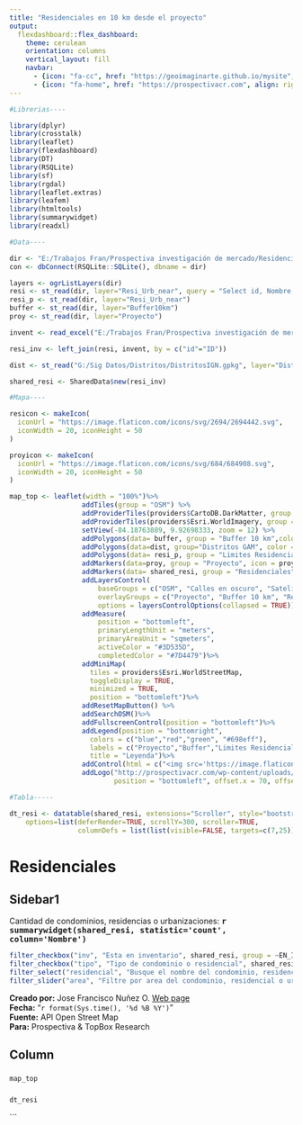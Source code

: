 ```yaml
---
title: "Residenciales en 10 km desde el proyecto"
output: 
  flexdashboard::flex_dashboard:
    theme: cerulean
    orientation: columns
    vertical_layout: fill
    navbar:
      - {icon: "fa-cc", href: "https://geoimaginarte.github.io/mysite", align: right }
      - {icon: "fa-home", href: "https://prospectivacr.com", align: right }
---
```


```r

#Librerias----

library(dplyr)
library(crosstalk)
library(leaflet)
library(flexdashboard)
library(DT)
library(RSQLite)
library(sf)
library(rgdal)
library(leaflet.extras)
library(leafem)
library(htmltools)
library(summarywidget)
library(readxl)

#Data----

dir <- "E:/Trabajos Fran/Prospectiva investigación de mercado/Residenciales_SantaAna_near/Resi_SA.gpkg"
con <- dbConnect(RSQLite::SQLite(), dbname = dir)

layers <- ogrListLayers(dir)
resi <- st_read(dir, layer="Resi_Urb_near", query = "Select id, Nombre, round(Area, 2) as Area, st_centroid(geom) as geom from Resi_Urb_near")
resi_p <- st_read(dir, layer="Resi_Urb_near")
buffer <- st_read(dir, layer="Buffer10km")
proy <- st_read(dir, layer="Proyecto")

invent <- read_excel("E:/Trabajos Fran/Prospectiva investigación de mercado/Residenciales_SantaAna_near/Datos/DATASET_ENINVENTARIO.xlsx", sheet = "Dataset")

resi_inv <- left_join(resi, invent, by = c("id"="ID"))

dist <- st_read("G:/Sig Datos/Distritos/DistritosIGN.gpkg", layer="DistritosGAM")

shared_resi <- SharedData$new(resi_inv)

#Mapa----

resicon <- makeIcon(
  iconUrl = "https://image.flaticon.com/icons/svg/2694/2694442.svg",
  iconWidth = 20, iconHeight = 50
)

proyicon <- makeIcon(
  iconUrl = "https://image.flaticon.com/icons/svg/684/684908.svg",
  iconWidth = 20, iconHeight = 50
)

map_top <- leaflet(width = "100%")%>%
                  addTiles(group = "OSM") %>%
                  addProviderTiles(providers$CartoDB.DarkMatter, group = "Calles en oscuro") %>%
                  addProviderTiles(providers$Esri.WorldImagery, group = "Satelite") %>%
                  setView(-84.18763889, 9.92698333, zoom = 12) %>% 
                  addPolygons(data= buffer, group = "Buffer 10 km",color = "red", weight = 3, stroke=1, fillOpacity = .05)%>%
                  addPolygons(data=dist, group="Distritos GAM", color = "#698eff", popup= paste0("Distrito: ", dist$distrito), fillOpacity = 0.05)%>%
                  addPolygons(data= resi_p, group = "Limites Residenciales",color = "green", label = ~Nombre, weight = 3)%>%
                  addMarkers(data=proy, group = "Proyecto", icon = proyicon)%>%
                  addMarkers(data= shared_resi, group = "Residenciales", icon = resicon, label = ~Nombre)%>%
                  addLayersControl(
                      baseGroups = c("OSM", "Calles en oscuro", "Satelite"),
                      overlayGroups = c("Proyecto", "Buffer 10 km", "Residenciales", "Limites Residenciales","Distritos GAM"),
                      options = layersControlOptions(collapsed = TRUE))%>%
                  addMeasure(
                      position = "bottomleft",
                      primaryLengthUnit = "meters",
                      primaryAreaUnit = "sqmeters",
                      activeColor = "#3D535D",
                      completedColor = "#7D4479")%>%
                  addMiniMap(
                    tiles = providers$Esri.WorldStreetMap,
                    toggleDisplay = TRUE,
                    minimized = TRUE,
                    position = "bottomleft")%>%
                  addResetMapButton() %>%
                  addSearchOSM()%>%
                  addFullscreenControl(position = "bottomleft")%>%
                  addLegend(position = "bottomright",
                    colors = c("blue","red","green", "#698eff"),
                    labels = c("Proyecto","Buffer","Limites Residenciales", "Distritos GAM"), opacity = .5,
                    title = "Leyenda")%>%
                  addControl(html = c("<img src='https://image.flaticon.com/icons/svg/2694/2694442.svg' height=50 width=20>Residencial<br/>", "<img src='https://image.flaticon.com/icons/svg/684/684908.svg' height=50 width=20>Proyecto<br/>"), position="bottomright") %>% 
                  addLogo("http://prospectivacr.com/wp-content/uploads/2018/03/perpectiva-logo.png", url = "http://prospectivacr.com/", 
                          position = "bottomleft", offset.x = 70, offset.y = 10, width = 204, height = 39)

#Tabla-----

dt_resi <- datatable(shared_resi, extensions="Scroller", style="bootstrap", class="compact", width="100%",
    options=list(deferRender=TRUE, scrollY=300, scroller=TRUE, 
                 columnDefs = list(list(visible=FALSE, targets=c(7,25))))) %>% formatPercentage("% VENTA") %>% formatCurrency(c("PRECIOS(m²) DESDE", "PRECIOS(m²) HASTA" ,"PRECIOS(m²) PROMEDIO","PROMEDIO POR UNIDAD", "VALOR DE DISPONIBLES $")) %>% formatDate("INGRESO AL MERCADO", method = "toUTCString", params = list("no", list(timeZone = "UTC"))) %>% formatRound(c("ABSORCIÓN MENSUAL", "MESES EN INVENTARIO"), c(1,0))

```

Residenciales {data-icon="fa-map"}
=============================================================

Sidebar1 {.sidebar}
-----------------------------------------------------------------------

Cantidad de condominios, residencias o urbanizaciones: <b><big>`r summarywidget(shared_resi, statistic='count', column='Nombre')`</big></b>

```r
filter_checkbox("inv", "Esta en inventario", shared_resi, group = ~EN_INVENTARIO)
filter_checkbox("tipo", "Tipo de condominio o residencial", shared_resi, group = ~TIPO)
filter_select("residencial", "Busque el nombre del condominio, residencial o urbanizacion", shared_resi, group = ~Nombre, multiple = T)
filter_slider("area", "Filtre por area del condominio, residencial o urbanizacion", shared_resi, column = ~Area, post = " m2")
```



<p><p><p><p>
<b>Creado por:</b> Jose Francisco Nuñez O. [Web page](https://geoimaginarte.github.io/mysite)
<br><b>Fecha:</b> "`r format(Sys.time(), '%d %B %Y')`"
<br><b>Fuente:</b> API Open Street Map
<br><b>Para:</b> Prospectiva & TopBox Research
<p>
<p>

Column
-----------------

###

```r

map_top

```

### 

```r

dt_resi

```
```